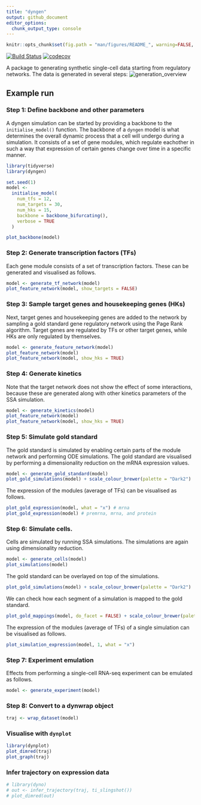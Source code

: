 ```yaml
---
title: "dyngen"
output: github_document
editor_options: 
  chunk_output_type: console
---
```


```r
knitr::opts_chunk$set(fig.path = "man/figures/README_", warning=FALSE, message=FALSE, error=FALSE, echo = TRUE)
```

[![Build Status](https://travis-ci.org/dynverse/dyngen.svg)](https://travis-ci.org/dynverse/dyngen) [![codecov](https://codecov.io/gh/dynverse/dyngen/branch/master/graph/badge.svg)](https://codecov.io/gh/dynverse/dyngen)

A package to generating synthetic single-cell data starting from regulatory networks. The data is generated in several steps:
![generation_overview](man/figures/README_generation_overview_v1.svg)

## Example run

### Step 1: Define backbone and other parameters
A dyngen simulation can be started by providing a backbone to the `initialise_model()` function.
The backbone of a `dyngen` model is what determines the overall dynamic process 
that a cell will undergo during a simulation. It consists of a set of gene modules, which regulate
eachother in such a way that expression of certain genes change over time in a specific manner.

```r
library(tidyverse)
library(dyngen)

set.seed(1)
model <- 
  initialise_model(
    num_tfs = 12,
    num_targets = 30,
    num_hks = 15,
    backbone = backbone_bifurcating(),
    verbose = TRUE
  )

plot_backbone(model)
```

### Step 2: Generate transcription factors (TFs)
Each gene module consists of a set of transcription factors.
These can be generated and visualised as follows.
```r
model <- generate_tf_network(model)
plot_feature_network(model, show_targets = FALSE)
```

### Step 3: Sample target genes and housekeeping genes (HKs) 
Next, target genes and housekeeping genes are added to the network by
sampling a gold standard gene regulatory network using the Page Rank algorithm.
Target genes are regulated by TFs or other target genes, while HKs are only regulated
by themselves.
```r
model <- generate_feature_network(model)
plot_feature_network(model)
plot_feature_network(model, show_hks = TRUE)
```

### Step 4: Generate kinetics
Note that the target network does not show the effect of some interactions, 
because these are generated along with other kinetics parameters of the 
SSA simulation.

```r
model <- generate_kinetics(model)
plot_feature_network(model)
plot_feature_network(model, show_hks = TRUE)
```

### Step 5: Simulate gold standard
The gold standard is simulated by enabling certain parts of 
the module network and performing ODE simulations. The gold standard
are visualised by performing a dimensionality reduction on the 
mRNA expression values.
```r
model <- generate_gold_standard(model)
plot_gold_simulations(model) + scale_colour_brewer(palette = "Dark2")
```

The expression of the modules (average of TFs) can be visualised as follows.
```r
plot_gold_expression(model, what = "x") # mrna
plot_gold_expression(model) # premrna, mrna, and protein
```

### Step 6: Simulate cells.
Cells are simulated by running SSA simulations. The simulations are again
using dimensionality reduction.
```r
model <- generate_cells(model)
plot_simulations(model)
```

The gold standard can be overlayed on top of the simulations.
```r
plot_gold_simulations(model) + scale_colour_brewer(palette = "Dark2")
```

We can check how each segment of a simulation is mapped to the gold standard.
```r
plot_gold_mappings(model, do_facet = FALSE) + scale_colour_brewer(palette = "Dark2")
```

The expression of the modules (average of TFs) of a single simulation can be visualised as follows.
```r
plot_simulation_expression(model, 1, what = "x")
```

### Step 7: Experiment emulation
Effects from performing a single-cell RNA-seq experiment can be emulated as follows.
```r
model <- generate_experiment(model)
```

### Step 8: Convert to a dynwrap object
```r
traj <- wrap_dataset(model)
```

### Visualise with `dynplot`
```r
library(dynplot)
plot_dimred(traj)
plot_graph(traj)
```

### Infer trajectory on expression data
```r
# library(dyno)
# out <- infer_trajectory(traj, ti_slingshot())
# plot_dimred(out)
```